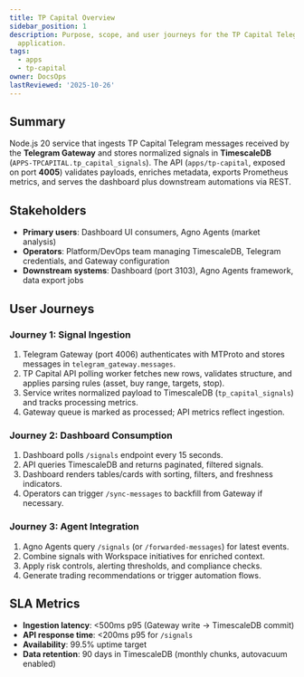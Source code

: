 ```yaml
---
title: TP Capital Overview
sidebar_position: 1
description: Purpose, scope, and user journeys for the TP Capital Telegram ingestion
  application.
tags:
  - apps
  - tp-capital
owner: DocsOps
lastReviewed: '2025-10-26'
---
```

## Summary

Node.js 20 service that ingests TP Capital Telegram messages received by the **Telegram Gateway** and stores normalized signals in **TimescaleDB** (`APPS-TPCAPITAL.tp_capital_signals`). The API (`apps/tp-capital`, exposed on port **4005**) validates payloads, enriches metadata, exports Prometheus metrics, and serves the dashboard plus downstream automations via REST.

## Stakeholders

- **Primary users**: Dashboard UI consumers, Agno Agents (market analysis)
- **Operators**: Platform/DevOps team managing TimescaleDB, Telegram credentials, and Gateway configuration
- **Downstream systems**: Dashboard (port 3103), Agno Agents framework, data export jobs

## User Journeys

### Journey 1: Signal Ingestion

1. Telegram Gateway (port 4006) authenticates with MTProto and stores messages in `telegram_gateway.messages`.
2. TP Capital API polling worker fetches new rows, validates structure, and applies parsing rules (asset, buy range, targets, stop).
3. Service writes normalized payload to TimescaleDB (`tp_capital_signals`) and tracks processing metrics.
4. Gateway queue is marked as processed; API metrics reflect ingestion.

### Journey 2: Dashboard Consumption

1. Dashboard polls `/signals` endpoint every 15 seconds.
2. API queries TimescaleDB and returns paginated, filtered signals.
3. Dashboard renders tables/cards with sorting, filters, and freshness indicators.
4. Operators can trigger `/sync-messages` to backfill from Gateway if necessary.

### Journey 3: Agent Integration

1. Agno Agents query `/signals` (or `/forwarded-messages`) for latest events.
2. Combine signals with Workspace initiatives for enriched context.
3. Apply risk controls, alerting thresholds, and compliance checks.
4. Generate trading recommendations or trigger automation flows.

## SLA Metrics

- **Ingestion latency**: &lt;500ms p95 (Gateway write → TimescaleDB commit)
- **API response time**: &lt;200ms p95 for `/signals`
- **Availability**: 99.5% uptime target
- **Data retention**: 90 days in TimescaleDB (monthly chunks, autovacuum enabled)
